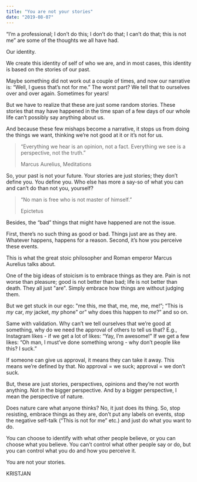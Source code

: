 ```yaml
---
title: "You are not your stories"
date: "2019-08-07"
---
```


“I’m a professional; I don’t do this; I don’t do that; I can’t do that; this is not me” are some of the thoughts we all have had.

Our identity.

We create this identity of self of who we are, and in most cases, this identity is based on the stories of our past.

Maybe something did not work out a couple of times, and now our narrative is: “Well, I guess that’s not for me.” The worst part? We tell that to ourselves over and over again. Sometimes for years!

But we have to realize that these are just some random stories. These stories that may have happened in the time span of a few days of our whole life can’t possibly say anything about us.

And because these few mishaps become a narrative, it stops us from doing the things we want, thinking we’re not good at it or it’s not for us.

> “Everything we hear is an opinion, not a fact. Everything we see is a perspective, not the truth.”
> 
> Marcus Aurelius, Meditations

So, your past is not your future. Your stories are just stories; they don’t define you. You define you. Who else has more a say-so of what you can and can’t do than not you, yourself?

> “No man is free who is not master of himself.”
> 
> Epictetus

Besides, the “bad” things that might have happened are not the issue.

First, there’s no such thing as good or bad. Things just are as they are. Whatever happens, happens for a reason. Second, it’s how you perceive these events.

This is what the great stoic philosopher and Roman emperor Marcus Aurelius talks about.

One of the big ideas of stoicism is to embrace things as they are. Pain is not worse than pleasure; good is not better than bad; life is not better than death. They all just "are". Simply embrace how things are without judging them.

But we get stuck in our ego: "me this, me that, me, me, me, me!”; “This is _my_ car, _my_ jacket, _my_ phone” or” why does this happen to _me_?” and so on.

Same with validation. Why can’t we tell ourselves that we’re good at something, why do we need the approval of others to tell us that? E.g., Instagram likes - if we get a lot of likes: “Yay, I’m awesome!” If we get a few likes: “Oh man, I must’ve done something wrong - why don’t people like this? I suck.”

If someone can give us approval, it means they can take it away. This means we’re defined by that. No approval = we suck; approval = we don’t suck.

But, these are just stories, perspectives, opinions and they’re not worth anything. Not in the bigger perspective. And by a bigger perspective, I mean the perspective of nature.

Does nature care what anyone thinks? No, it just does its thing. So, stop resisting, embrace things as they are, don’t put any labels on events, stop the negative self-talk (“This is not for me” etc.) and just do what you want to do.

You can choose to identify with what other people believe, or you can choose what you believe. You can’t control what other people say or do, but you can control what you do and how you perceive it.

You are not your stories.

KRISTJAN
